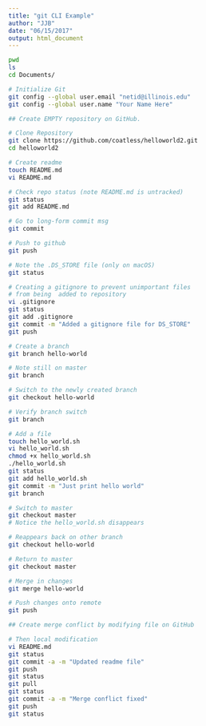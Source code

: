 ```yaml
---
title: "git CLI Example"
author: "JJB"
date: "06/15/2017"
output: html_document
---
```


```bash
pwd
ls
cd Documents/

# Initialize Git 
git config --global user.email "netid@illinois.edu"
git config --global user.name "Your Name Here"

## Create EMPTY repository on GitHub. 

# Clone Repository
git clone https://github.com/coatless/helloworld2.git
cd helloworld2

# Create readme
touch README.md
vi README.md 

# Check repo status (note README.md is untracked)
git status
git add README.md 

# Go to long-form commit msg
git commit

# Push to github
git push

# Note the .DS_STORE file (only on macOS)
git status

# Creating a gitignore to prevent unimportant files
# from being  added to repository
vi .gitignore
git status
git add .gitignore 
git commit -m "Added a gitignore file for DS_STORE"
git push

# Create a branch
git branch hello-world

# Note still on master
git branch

# Switch to the newly created branch
git checkout hello-world

# Verify branch switch
git branch

# Add a file
touch hello_world.sh
vi hello_world.sh
chmod +x hello_world.sh 
./hello_world.sh 
git status
git add hello_world.sh 
git commit -m "Just print hello world"
git branch

# Switch to master
git checkout master
# Notice the hello_world.sh disappears

# Reappears back on other branch
git checkout hello-world

# Return to master
git checkout master

# Merge in changes
git merge hello-world

# Push changes onto remote
git push

## Create merge conflict by modifying file on GitHub

# Then local modification
vi README.md 
git status
git commit -a -m "Updated readme file"
git push
git status
git pull
git status
git commit -a -m "Merge conflict fixed"
git push
git status
```
